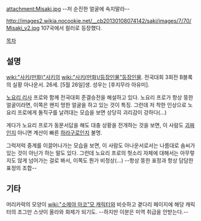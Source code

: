 attachment:Misaki.jpg
--저 순진한 얼굴에 속지말라--

http://images2.wikia.nocookie.net/__cb20130108074142/saki/images/7/70/Misaki_v2.jpg
107국에서 컬러로 등장했다.

[[목차]]

== 설명 ==
[[wiki:"사키(만화)"사키]]의 [[wiki:"사키(만화)/등장인물"등장인물]]. 전국대회 3회전 B블록의 실황 아나운서. 26세. [5월 26일]생. 성우는 [후지무라 아유미].

[[노요리 리사]] 프로와 함께 전국대회 준결승전을 해설하고 있다. 노요리 프로가 항상 뚱한 얼굴이라면, 이쪽은 왠지 멍한 얼굴을 하고 있는 것이 특징. 그런데 저 착한 인상으로 노요리 프로에게 돌직구를 날려대는 모습을 보면 상당히 괴리감이 강하다(...) 

게다가 노요리 프로가 동문서답을 해도 대충 상황을 전개하는 것을 보면, 이 사람도 [[괴짜]]인지 아니면 계산이 빠른 [[하라구로]]인지 불명. 

그럭저럭 중계를 이끌어나가는 모습을 보면, 이 사람도 아나운서로서는 나름대로 솜씨가 있는 것이 아닌가 하는 말도 있다. 그런데 노요리 프로의 헛소리 자체에 대해서는 아무렇지도 않게 넘어가는 걸로 봐서, 이쪽도 뭔가 비정상(...) --항상 뚱한 표정과 항상 담담한 표정의 조합--

== 기타 ==
머리카락의 모양이 [[wiki:"소메야 마코"모 캐릭터]]와 비슷하고 곁다리 페이지에 해당 캐릭터의 조그만 스샷이 올라와 화제가 되기도. --하지만 이분은 미역 취급을 안받는다.--
